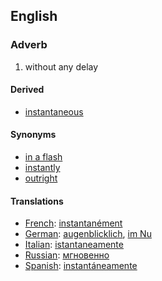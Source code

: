 ==English==
===Adverb===
#without any delay

====Derived====
*[[instantaneous]]

====Synonyms====
*[[in a flash]]
*[[instantly]]
*[[outright]]

====Translations====
*[[French]]: [[instantanément]]
*[[German]]: [[augenblicklich]], [[im Nu]]
*[[Italian]]: [[istantaneamente]]
*[[Russian]]: [[мгновенно]]
*[[Spanish]]: [[instantáneamente]]